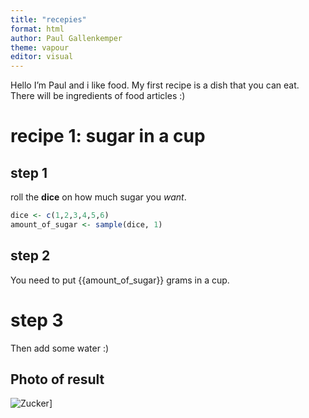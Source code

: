 ```yaml
---
title: "recepies"
format: html
author: Paul Gallenkemper
theme: vapour
editor: visual
---
```


Hello I'm Paul and i like food. My first recipe is a dish that you can eat. There will be ingredients of food articles :)

## 

# recipe 1: sugar in a cup

## step 1

roll the **dice** on how much sugar you *want*.

```r
dice <- c(1,2,3,4,5,6)
amount_of_sugar <- sample(dice, 1)
```

## step 2

You need to put {{amount_of_sugar}} grams in a cup.

# **step 3** 

Then add some water :)

## Photo of result

![Zucker](https://www.happyballoon.de/thumbnail/4d/c1/d0/1701938245/63780351a985e5f5715ba9e630bf5d69ea268092_1920x1920.jpeg)\]
